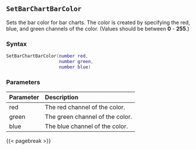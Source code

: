 ## `SetBarChartBarColor`

Sets the bar color for bar charts. The color is created by specifying the red, blue, and green channels of the color.
(Values should be between **0** - **255**.)

### Syntax {-}

``` .lua
SetBarChartBarColor(number red,
                    number green,
                    number blue)
```

### Parameters {-}

**Parameter** | **Description**
| :-- | :-- |
red | The red channel of the color.
green | The green channel of the color.
blue | The blue channel of the color.

{{< pagebreak >}}


